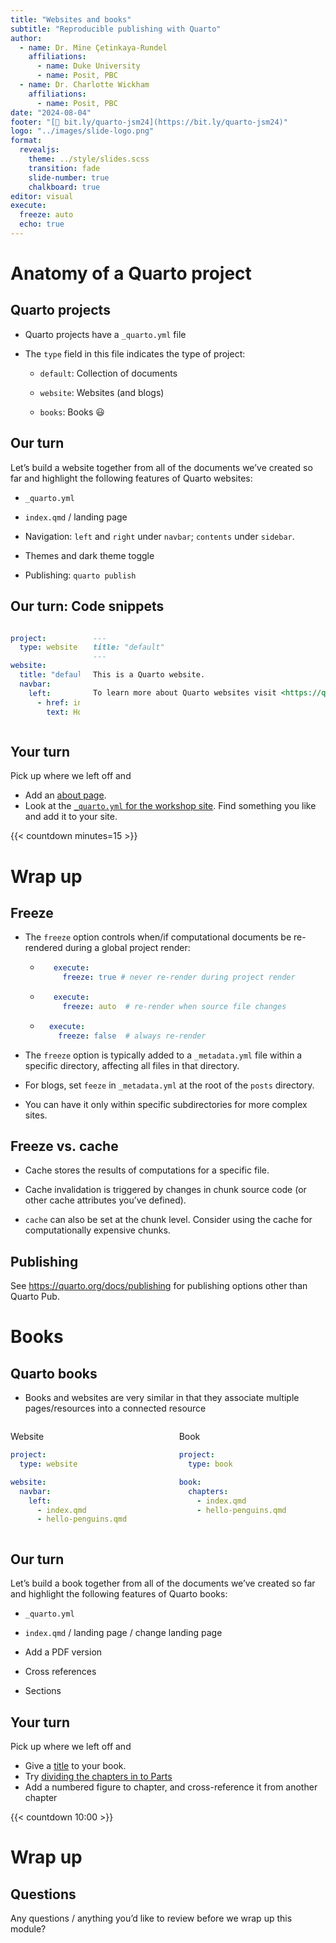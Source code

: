 ```yaml
---
title: "Websites and books"
subtitle: "Reproducible publishing with Quarto"
author:   
  - name: Dr. Mine Çetinkaya-Rundel
    affiliations:
      - name: Duke University
      - name: Posit, PBC
  - name: Dr. Charlotte Wickham
    affiliations:
      - name: Posit, PBC  
date: "2024-08-04"
footer: "[🔗 bit.ly/quarto-jsm24](https://bit.ly/quarto-jsm24)"
logo: "../images/slide-logo.png"
format:
  revealjs:
    theme: ../style/slides.scss
    transition: fade
    slide-number: true
    chalkboard: true
editor: visual
execute:
  freeze: auto
  echo: true
---
```


# Anatomy of a Quarto project

## Quarto projects

-   Quarto projects have a `_quarto.yml` file

-   The `type` field in this file indicates the type of project:

    -   `default`: Collection of documents

    -   `website`: Websites (and blogs)

    -   `books`: Books 😃

## Our turn

::: our-turn
Let's build a website together from all of the documents we've created so far and highlight the following features of Quarto websites:

-   `_quarto.yml`

-   `index.qmd` / landing page

-   Navigation: `left` and `right` under `navbar`; `contents` under `sidebar`.

-   Themes and dark theme toggle

-   Publishing: `quarto publish`
:::

## Our turn: Code snippets

::: {.columns}
::: {.column}
```.yaml
project:
  type: website

website:
  title: "default"
  navbar:
    left:
      - href: index.qmd
        text: Home
```
:::
::: {.column}
````.markdown
---
title: "default"
---

This is a Quarto website.

To learn more about Quarto websites visit <https://quarto.org/docs/websites>.
````
:::
::: 

## Your turn

::: your-turn
Pick up where we left off and

-   Add an [about page](https://quarto.org/docs/websites/website-about.html).
-   Look at the [`_quarto.yml` for the workshop site](https://github.com/mine-cetinkaya-rundel/quarto-jsm24/blob/main/_quarto.yml). Find something you like and add it to your site.

:::

{{< countdown minutes=15 >}}

# Wrap up

## Freeze {.smaller}

::: incremental
-   The `freeze` option controls when/if computational documents be re-rendered during a global project render:
    -  ``` {.yaml}
       execute:
         freeze: true # never re-render during project render
       ```

    -  ``` yaml
       execute:
         freeze: auto  # re-render when source file changes
       ```

    -  ``` yaml
      execute:
        freeze: false  # always re-render
      ```

-   The `freeze` option is typically added to a `_metadata.yml` file within a specific directory, affecting all files in that directory.

-   For blogs, set `feeze` in `_metadata.yml` at the root of the `posts` directory.

-   You can have it only within specific subdirectories for more complex sites.

:::

## Freeze vs. cache

-   Cache stores the results of computations for a specific file.

-   Cache invalidation is triggered by changes in chunk source code (or other cache attributes you've defined).

-   `cache` can also be set at the chunk level. Consider using the cache for computationally expensive chunks.

## Publishing

See <https://quarto.org/docs/publishing> for publishing options other than Quarto Pub.

# Books

## Quarto books

-   Books and websites are very similar in that they associate multiple pages/resources into a connected resource

::: {.columns}
::: {.column}
Website
```.yaml
project:
  type: website

website: 
  navbar:
    left:
      - index.qmd
      - hello-penguins.qmd
```
:::
::: {.column}
Book
```.yaml
project:
  type: book

book: 
  chapters:
    - index.qmd
    - hello-penguins.qmd
```
:::
::: 

## Our turn

::: {.our-turn}

Let's build a book together from all of the documents we've created so far and highlight the following features of Quarto books:

-   `_quarto.yml`

-   `index.qmd` / landing page / change landing page

-   Add a PDF version

-   Cross references

-   Sections

:::



## Your turn

::: {.your-turn}
Pick up where we left off and

-   Give a [title](https://quarto.org/docs/books/book-structure.html#overview) to your book.
-   Try [dividing the chapters in to Parts](https://quarto.org/docs/books/book-structure.html#parts-appendices) 
-   Add a numbered figure to chapter, and cross-reference it from another chapter
:::

{{< countdown 10:00 >}}

# Wrap up

## Questions

::: task
Any questions / anything you'd like to review before we wrap up this module?
:::